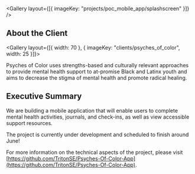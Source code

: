 
<Gallery layout={[{ imageKey: "projects/poc_mobile_app/splashscreen" }]} />

## About the Client

<Gallery layout={[{ width: 70 }, { imageKey: "clients/psyches_of_color", width: 25 }]}>

Psyches of Color uses strengths-based and culturally relevant approaches to provide mental health support to at-promise Black and Latinx youth and aims to decrease the stigma of mental health and promote radical healing.

</Gallery>

## Executive Summary

We are building a mobile application that will enable users to complete mental health activities, journals, and check-ins, as well as view accessible support resources.

The project is currently under development and scheduled to finish around June!

For more information on the technical aspects of the project, please visit [https://github.com/TritonSE/Psyches-Of-Color-App](https://github.com/TritonSE/Psyches-Of-Color-App).

